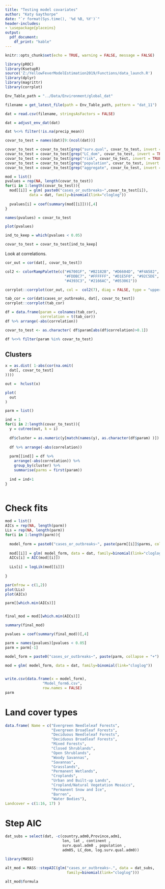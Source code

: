 ```yaml
---
title: "Testing model covariates"
author: "Katy Gaythorpe"
date: "`r format(Sys.time(), '%d %B, %Y')`"
header-includes: 
- \usepackage{placeins}
output: 
  pdf_document:
    df_print: "kable"
---
```


```r
knitr::opts_chunk$set(echo = TRUE, warning = FALSE, message = FALSE)

library(pROC)
library(KsetupR)
source('Z:/YellowFeverModelEstimation2019/Functions/data_launch.R')
library(dplyr)
library(magrittr)
library(corrplot)
```

```r

Env_Table_path = "../Data/Environment/global_dat"

filename = get_latest_file(path = Env_Table_path, pattern = "dat_11")

dat = read.csv(filename, stringsAsFactors = FALSE)

dat = adjust_env_dat(dat)

dat %<>% filter(!is.na(precip_mean))


```

```r

covar_to_test = names(dat)[9:(ncol(dat))]

covar_to_test = covar_to_test[grep("surv.qual", covar_to_test, invert = TRUE)]
covar_to_test = covar_to_test[grep("LC_dom", covar_to_test, invert = TRUE)]
covar_to_test = covar_to_test[grep("risk", covar_to_test, invert = TRUE)]
covar_to_test = covar_to_test[grep("population", covar_to_test, invert = TRUE)]
covar_to_test = covar_to_test[grep("aggregate", covar_to_test, invert = TRUE)]

mod = list()
pvalues = rep(NA, length(covar_to_test))
for(i in 1:length(covar_to_test)){
  mod[[i]] = glm( paste0("cases_or_outbreaks~",covar_to_test[i]), 
           data = dat, family=binomial(link="cloglog"))
  
  pvalues[i] = coef(summary(mod[[i]]))[,4]
}

names(pvalues) = covar_to_test

plot(pvalues)

ind_to_keep = which(pvalues < 0.05)

covar_to_test = covar_to_test[ind_to_keep]
```



Look at correlations.

```r

cor_out = cor(dat[, covar_to_test])

col2 <- colorRampPalette(c("#67001F", "#B2182B", "#D6604D", "#F4A582",
                           "#FDDBC7", "#FFFFFF", "#D1E5F0", "#92C5DE",
                           "#4393C3", "#2166AC", "#053061"))

corrplot::corrplot(cor_out, col =  col2(7), diag = FALSE, type = "upper")

```

```r

tab_cor = cor(dat$cases_or_outbreaks, dat[, covar_to_test])
corrplot::corrplot(tab_cor)

df = data.frame(param = colnames(tab_cor),
                correlation = t(tab_cor))
df %>% arrange(-abs(correlation))

covar_to_test <- as.character( df$param[abs(df$correlation)>0.1])

df %<>% filter(param %in% covar_to_test)
```




## Clusters

```r

x = as.dist( 1-abs(cor(na.omit(
  dat[, covar_to_test]
))))

out =  hclust(x)

plot(
  out
)

parm = list()

ind = 1
for(i in 2:length(covar_to_test)){
  y = cutree(out, k = i)
  
  df$cluster = as.numeric(y[match(names(y), as.character(df$param) )])
  
  df %>% arrange(-abs(correlation))
  
  parm[[ind]] = df %>% 
    arrange(-abs(correlation)) %>% 
    group_by(cluster) %>% 
    summarise(parms = first(param))
  
  ind = ind+1
}



```

# Check fits


```r
mod = list()
AICs = rep(NA, length(parm))
LLs = rep(NA, length(parm))
for(i in 1:length(parm)){
  
  model_form = paste0("cases_or_outbreaks~", paste(parm[[i]]$parms, collapse = "+") )
  
  mod[[i]] = glm( model_form, data = dat, family=binomial(link="cloglog"))
  AICs[i] = AIC(mod[[i]])
  
  LLs[i] = logLik(mod[[i]])
  
}

par(mfrow = c(1,2))
plot(LLs)
plot(AICs)

parm[[which.min(AICs)]]



```
```r

final_mod = mod[[which.min(AICs)]]

summary(final_mod)

pvalues = coef(summary(final_mod))[,4]

parm = names(pvalues)[pvalues < 0.05]
parm = parm[-1]

model_form = paste0("cases_or_outbreaks~", paste(parm, collapse = "+") )
  
mod = glm( model_form, data = dat, family=binomial(link="cloglog"))


write.csv(data.frame(x = model_form),
                 "Model_form6.csv",
                 row.names = FALSE)
parm
```


# Land cover types

```r

data.frame( Name = c("Evergreen Needleleaf Forests",
                     "Evergreen Broadleaf Forests",
                     "Deciduous Needleleaf Forests",
                     "Deciduous Broadleaf Forests",
                     "Mixed Forests",
                     "Closed Shrublands",
                     "Open Shrublands",
                     "Woody Savannas",
                     "Savannas",
                     "Grasslands",
                     "Permanent Wetlands",
                     "Croplands",
                     "Urban and Built-up Lands",
                     "Cropland/Natural Vegetation Mosaics",
                     "Permanent Snow and Ice",
                     "Barren",
                     "Water Bodies"),
Landcover = c(1:16, 17) )

```

# Step AIC

```r

dat_subs = select(dat, -c(country,adm0,Province,adm1, 
                          lon, lat , continent , 
                          surv.qual.adm0 , population , 
                          adm05, LC_dom, log.surv.qual.adm0))

library(MASS)

alt_mod = MASS::stepAIC(glm("cases_or_outbreaks~.", data = dat_subs, 
                            family=binomial(link="cloglog")))

alt_mod$formula
```